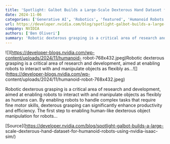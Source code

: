 ```yaml
---
title: 'Spotlight: Galbot Builds a Large-Scale Dexterous Hand Dataset for Humanoid Robots Using NVIDIA Isaac Sim'
date: 2024-11-06
categories: ['Generative AI', 'Robotics', 'featured', 'Humanoid Robots', 'Isaac Sim']
url: https://developer.nvidia.com/blog/spotlight-galbot-builds-a-large-scale-dexterous-hand-dataset-for-humanoid-robots-using-nvidia-isaac-sim/
company: NVIDIA
authors: ['Ben Oliveri']
summary: 'Robotic dexterous grasping is a critical area of research and development, aimed at enabling robots to interact with and manipulate objects as flexibly as...'
---
```



![](https://developer-blogs.nvidia.com/wp-content/uploads/2024/11/humanoid-
robot-768x432.jpeg)Robotic dexterous grasping is a critical area of research
and development, aimed at enabling robots to interact with and manipulate
objects as flexibly as...![](https://developer-blogs.nvidia.com/wp-
content/uploads/2024/11/humanoid-robot-768x432.jpeg)

Robotic dexterous grasping is a critical area of research and development,
aimed at enabling robots to interact with and manipulate objects as flexibly
as humans can. By enabling robots to handle complex tasks that require fine
motor skills, dexterous grasping can significantly enhance productivity and
efficiency. The first step to enabling human-like dexterous object
manipulation for robots…

[Source](https://developer.nvidia.com/blog/spotlight-galbot-builds-a-large-
scale-dexterous-hand-dataset-for-humanoid-robots-using-nvidia-isaac-sim/)

